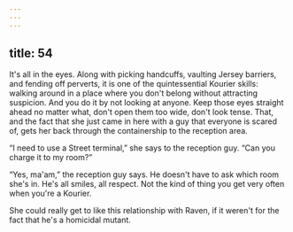 ```yaml
---
---
---
```

title: 54
---

It's all in the eyes. Along with picking handcuffs, vaulting Jersey barriers, and fending off perverts, it is one of the quintessential Kourier skills: walking around in a place where you don't belong without attracting suspicion. And you do it by not looking at anyone. Keep those eyes straight ahead no matter what, don't open them too wide, don't look tense. That, and the fact that she just came in here with a guy that everyone is scared of, gets her back through the containership to the reception area.

“I need to use a Street terminal,” she says to the reception guy. “Can you charge it to my room?”

“Yes, ma'am,” the reception guy says. He doesn't have to ask which room she's in. He's all smiles, all respect. Not the kind of thing you get very often when you're a Kourier.

She could really get to like this relationship with Raven, if it weren't for the fact that he's a homicidal mutant.